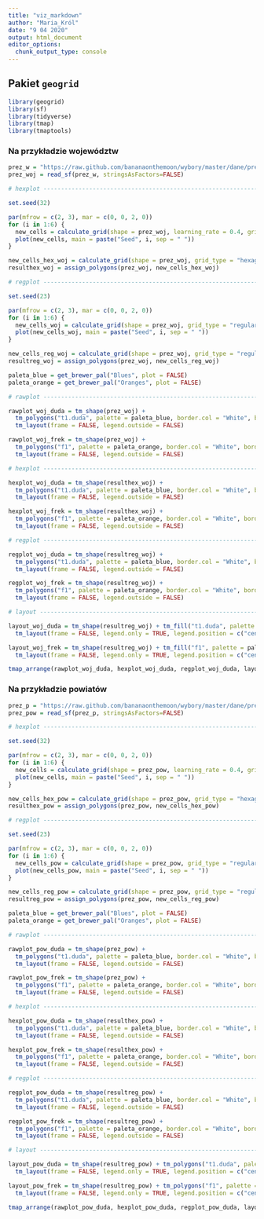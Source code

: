 ```yaml
---
title: "viz_markdown"
author: "Maria_Król"
date: "9 04 2020"
output: html_document
editor_options: 
  chunk_output_type: console
---
```


## Pakiet `geogrid`

```r

library(geogrid)
library(sf)
library(tidyverse)
library(tmap)
library(tmaptools)

```

### Na przykładzie województw
```r

prez_w = "https://raw.github.com/bananaonthemoon/wybory/master/dane/prez_woj.gpkg"
prez_woj = read_sf(prez_w, stringsAsFactors=FALSE)

```

```r

# hexplot -----------------------------------------------------------------

set.seed(32)

par(mfrow = c(2, 3), mar = c(0, 0, 2, 0))
for (i in 1:6) {
  new_cells = calculate_grid(shape = prez_woj, learning_rate = 0.4, grid_type = "hexagonal", seed = i)
  plot(new_cells, main = paste("Seed", i, sep = " "))
}

new_cells_hex_woj = calculate_grid(shape = prez_woj, grid_type = "hexagonal", seed = 2)
resulthex_woj = assign_polygons(prez_woj, new_cells_hex_woj)

```

```r

# regplot -----------------------------------------------------------------

set.seed(23)

par(mfrow = c(2, 3), mar = c(0, 0, 2, 0))
for (i in 1:6) {
  new_cells_woj = calculate_grid(shape = prez_woj, grid_type = "regular", seed = i)
  plot(new_cells_woj, main = paste("Seed", i, sep = " "))
}

new_cells_reg_woj = calculate_grid(shape = prez_woj, grid_type = "regular", seed = 2)
resultreg_woj = assign_polygons(prez_woj, new_cells_reg_woj)

```

```r

paleta_blue = get_brewer_pal("Blues", plot = FALSE)
paleta_orange = get_brewer_pal("Oranges", plot = FALSE)

```

```r

# rawplot -----------------------------------------------------------------

rawplot_woj_duda = tm_shape(prez_woj) + 
  tm_polygons("t1.duda", palette = paleta_blue, border.col = "White", border.alpha = 0.3, legend.show = FALSE) +
  tm_layout(frame = FALSE, legend.outside = FALSE)

rawplot_woj_frek = tm_shape(prez_woj) + 
  tm_polygons("f1", palette = paleta_orange, border.col = "White", border.alpha = 0.3, legend.show = FALSE) +
  tm_layout(frame = FALSE, legend.outside = FALSE)

```

```r

# hexplot -----------------------------------------------------------------

hexplot_woj_duda = tm_shape(resulthex_woj) + 
  tm_polygons("t1.duda", palette = paleta_blue, border.col = "White", border.alpha = 0.3, legend.show = FALSE) +
  tm_layout(frame = FALSE, legend.outside = FALSE)

hexplot_woj_frek = tm_shape(resulthex_woj) + 
  tm_polygons("f1", palette = paleta_orange, border.col = "White", border.alpha = 0.3, legend.show = FALSE) +
  tm_layout(frame = FALSE, legend.outside = FALSE)

```

```r

# regplot -----------------------------------------------------------------

regplot_woj_duda = tm_shape(resultreg_woj) + 
  tm_polygons("t1.duda", palette = paleta_blue, border.col = "White", border.alpha = 0.3, legend.show = FALSE) +
  tm_layout(frame = FALSE, legend.outside = FALSE)

regplot_woj_frek = tm_shape(resultreg_woj) + 
  tm_polygons("f1", palette = paleta_orange, border.col = "White", border.alpha = 0.3, legend.show = FALSE) +
  tm_layout(frame = FALSE, legend.outside = FALSE)

```

```r
# layout -----------------------------------------------------------------

layout_woj_duda = tm_shape(resultreg_woj) + tm_fill("t1.duda", palette = paleta_blue) +
  tm_layout(frame = FALSE, legend.only = TRUE, legend.position = c("center", "center"))

layout_woj_frek = tm_shape(resultreg_woj) + tm_fill("f1", palette = paleta_orange) +
  tm_layout(frame = FALSE, legend.only = TRUE, legend.position = c("center", "center"))

```

```r

tmap_arrange(rawplot_woj_duda, hexplot_woj_duda, regplot_woj_duda, layout_woj_duda, rawplot_woj_frek, hexplot_woj_frek, regplot_woj_frek, layout_woj_frek, nrow = 2)

```

### Na przykładzie powiatów
```r

prez_p = "https://raw.github.com/bananaonthemoon/wybory/master/dane/prez_powiaty.gpkg"
prez_pow = read_sf(prez_p, stringsAsFactors=FALSE)

```

```r

# hexplot -----------------------------------------------------------------

set.seed(32)

par(mfrow = c(2, 3), mar = c(0, 0, 2, 0))
for (i in 1:6) {
  new_cells = calculate_grid(shape = prez_pow, learning_rate = 0.4, grid_type = "hexagonal", seed = i)
  plot(new_cells, main = paste("Seed", i, sep = " "))
}

new_cells_hex_pow = calculate_grid(shape = prez_pow, grid_type = "hexagonal", seed = 2)
resulthex_pow = assign_polygons(prez_pow, new_cells_hex_pow)

```

```r

# regplot -----------------------------------------------------------------

set.seed(23)

par(mfrow = c(2, 3), mar = c(0, 0, 2, 0))
for (i in 1:6) {
  new_cells_pow = calculate_grid(shape = prez_pow, grid_type = "regular", seed = i)
  plot(new_cells_pow, main = paste("Seed", i, sep = " "))
}

new_cells_reg_pow = calculate_grid(shape = prez_pow, grid_type = "regular", seed = 2)
resultreg_pow = assign_polygons(prez_pow, new_cells_reg_pow)

```

```r

paleta_blue = get_brewer_pal("Blues", plot = FALSE)
paleta_orange = get_brewer_pal("Oranges", plot = FALSE)

```

```r

# rawplot -----------------------------------------------------------------

rawplot_pow_duda = tm_shape(prez_pow) + 
  tm_polygons("t1.duda", palette = paleta_blue, border.col = "White", border.alpha = 0.3, legend.show = FALSE) +
  tm_layout(frame = FALSE, legend.outside = FALSE)

rawplot_pow_frek = tm_shape(prez_pow) + 
  tm_polygons("f1", palette = paleta_orange, border.col = "White", border.alpha = 0.3, legend.show = FALSE) +
  tm_layout(frame = FALSE, legend.outside = FALSE)

```

```r

# hexplot -----------------------------------------------------------------

hexplot_pow_duda = tm_shape(resulthex_pow) +
  tm_polygons("t1.duda", palette = paleta_blue, border.col = "White", border.alpha = 0.3, legend.show = FALSE) +
  tm_layout(frame = FALSE, legend.outside = FALSE)

hexplot_pow_frek = tm_shape(resulthex_pow) + 
  tm_polygons("f1", palette = paleta_orange, border.col = "White", border.alpha = 0.3, legend.show = FALSE) +
  tm_layout(frame = FALSE, legend.outside = FALSE)

```

```r

# regplot -----------------------------------------------------------------

regplot_pow_duda = tm_shape(resultreg_pow) + 
  tm_polygons("t1.duda", palette = paleta_blue, border.col = "White", border.alpha = 0.3, legend.show = FALSE) +
  tm_layout(frame = FALSE, legend.outside = FALSE)

regplot_pow_frek = tm_shape(resultreg_pow) + 
  tm_polygons("f1", palette = paleta_orange, border.col = "White", border.alpha = 0.3, legend.show = FALSE) +
  tm_layout(frame = FALSE, legend.outside = FALSE)

```

```r
# layout -----------------------------------------------------------------

layout_pow_duda = tm_shape(resultreg_pow) + tm_polygons("t1.duda", palette = paleta_blue) +
  tm_layout(frame = FALSE, legend.only = TRUE, legend.position = c("center", "center"))

layout_pow_frek = tm_shape(resultreg_pow) + tm_polygons("f1", palette = paleta_orange) +
  tm_layout(frame = FALSE, legend.only = TRUE, legend.position = c("center", "center"))

```

```r

tmap_arrange(rawplot_pow_duda, hexplot_pow_duda, regplot_pow_duda, layout_pow_duda, rawplot_pow_frek, hexplot_pow_frek, regplot_pow_frek, layout_pow_frek, nrow = 2)

```